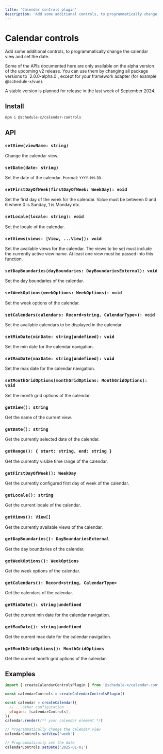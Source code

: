 ```yaml
---
title: 'Calendar controls plugin'
description: 'Add some additional controls, to programmatically change the calendar view, set the date, or update the calendar configuration.'
---
```


# Calendar controls

Add some additional controls, to programmatically change the calendar view and set the date.


<Callout type="info">
  Some of the APIs documented here are only available on the alpha version of the upcoming v2 release. You can use them by changing all
  package versions to `2.0.0-alpha.0`, except for your framework adapter (for example @schedule-x/vue).

  A stable version is planned for release in the last week of September 2024.
</Callout>

## Install

```bash copy
npm i @schedule-x/calendar-controls
```

## API

### `setView(viewName: string)`

Change the calendar view.

### `setDate(date: string)`

Set the date of the calendar. Format: `YYYY-MM-DD`.

### `setFirstDayOfWeek(firstDayOfWeek: WeekDay): void`

Set the first day of the week for the calendar. Value must be between 0 and 6 where 0 is Sunday, 1 is Monday etc.

### `setLocale(locale: string): void`

Set the locale of the calendar.

### `setViews(views: [View, ...View]): void`

Set the available views for the calendar. The views to be set must include the currently active view name. At least one view must be passed into this function.

### `setDayBoundaries(dayBoundaries: DayBoundariesExternal): void`

Set the day boundaries of the calendar.

### `setWeekOptions(weekOptions: WeekOptions): void`

Set the week options of the calendar.

### `setCalendars(calendars: Record<string, CalendarType>): void`

Set the available calendars to be displayed in the calendar.

### `setMinDate(minDate: string|undefined): void`

Set the min date for the calendar navigation.

### `setMaxDate(maxDate: string|undefined): void`

Set the max date for the calendar navigation.

### `setMonthGridOptions(monthGridOptions: MonthGridOptions): void`

Set the month grid options of the calendar.

### `getView(): string`

Get the name of the current view.

### `getDate(): string`

Get the currently selected date of the calendar.

### `getRange(): { start: string, end: string }`

Get the currently visible time range of the calendar.

### `getFirstDayOfWeek(): WeekDay`

Get the currently configured first day of week of the calendar.

### `getLocale(): string`

Get the current locale of the calendar.

### `getViews(): View[]`

Get the currently available views of the calendar.

### `getDayBoundaries(): DayBoundariesExternal`

Get the day boundaries of the calendar.

### `getWeekOptions(): WeekOptions`

Get the week options of the calendar.

### `getCalendars(): Record<string, CalendarType>`

Get the calendars of the calendar.

### `getMinDate(): string|undefined`

Get the current min date for the calendar navigation.

### `getMaxDate(): string|undefined`

Get the current max date for the calendar navigation.

### `getMonthGridOptions(): MonthGridOptions`

Get the current month grid options of the calendar.


## Examples

```js
import { createCalendarControlsPlugin } from '@schedule-x/calendar-controls'

const calendarControls = createCalendarControlsPlugin()

const calendar = createCalendar({
  // ...other configuration
  plugins: [calendarControls],
})
calendar.render(/** your calendar element */)

// Programmatically change the calendar view
calendarControls.setView('week')

// Programmatically set the date
calendarControls.setDate('2025-01-01')
```
